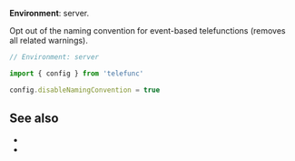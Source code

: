 
**Environment**: server.

Opt out of the <Link href="/event-based#naming-convention">naming convention for event-based telefunctions</Link> (removes all related warnings).

```ts
// Environment: server

import { config } from 'telefunc'

config.disableNamingConvention = true
```

<EventBasedRecommendation />

<ConfigWhereServer />


## See also

- <Link href="/event-based" />
- <Link href="/event-based#opt-out" />
